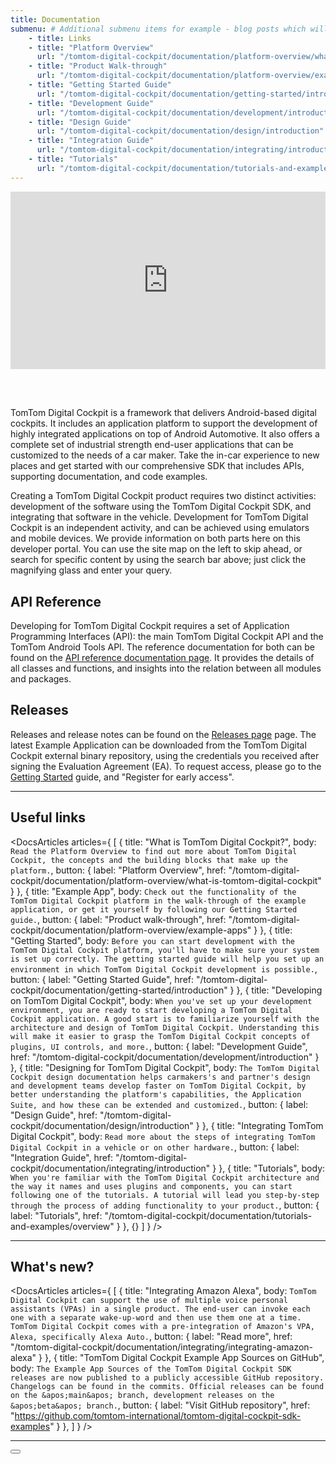 ```yaml
---
title: Documentation
submenu: # Additional submenu items for example - blog posts which will be displayed right below table of contents. (not mandatory)
    - title: Links
    - title: "Platform Overview"
      url: "/tomtom-digital-cockpit/documentation/platform-overview/what-is-tomtom-digital-cockpit"
    - title: "Product Walk-through"
      url: "/tomtom-digital-cockpit/documentation/platform-overview/example-apps"
    - title: "Getting Started Guide"
      url: "/tomtom-digital-cockpit/documentation/getting-started/introduction"
    - title: "Development Guide"
      url: "/tomtom-digital-cockpit/documentation/development/introduction"
    - title: "Design Guide"
      url: "/tomtom-digital-cockpit/documentation/design/introduction"
    - title: "Integration Guide"
      url: "/tomtom-digital-cockpit/documentation/integrating/introduction"
    - title: "Tutorials"
      url: "/tomtom-digital-cockpit/documentation/tutorials-and-examples/overview"
---
```


<iframe
    src="https://player.vimeo.com/video/772456182?h=e9a69f9768&title=0&portrait=0&color=44ABE0"
    style="aspect-ratio: 16 / 9; width: 100%; margin-bottom: 3rem;"
    frameborder="0"
    allow="autoplay; fullscreen; picture-in-picture;"
    allowfullscreen>
</iframe>

TomTom Digital Cockpit is a framework that delivers Android-based digital cockpits. It includes an
application platform to support the development of highly integrated applications on top of Android
Automotive. It also offers a complete set of industrial strength end-user applications that can be
customized to the needs of a car maker. Take the in-car experience to new places and get started
with our comprehensive SDK that includes APIs, supporting documentation, and code examples.

Creating a TomTom Digital Cockpit product requires two distinct activities: development of the
software using the TomTom Digital Cockpit SDK, and integrating that software in the vehicle.
Development for TomTom Digital Cockpit is an independent activity, and can be achieved using
emulators and mobile devices. We provide information on both parts here on this developer portal.
You can use the site map on the left to skip ahead, or search for specific content by using the
search bar above; just click the magnifying glass and enter your query.

## API Reference

Developing for TomTom Digital Cockpit requires a set of Application Programming Interfaces (API):
the main TomTom Digital Cockpit API and the TomTom Android Tools API. The reference documentation
for both can be found on the
[API reference documentation page](/tomtom-digital-cockpit/api-reference/api-reference).
It provides the details of all classes and functions, and insights into the relation between all
modules and packages.

## Releases

Releases and release notes can be found on the
[Releases page](/tomtom-digital-cockpit/releases/releases) page.  The latest Example Application can
be downloaded from the TomTom Digital Cockpit external binary repository, using the credentials you
received after signing the Evaluation Agreement (EA). To request access, please go to the
[Getting Started](/tomtom-digital-cockpit/documentation/getting-started/introduction)
guide, and "Register for early access".

---

## Useful links

<!-- prettier-ignore -->
<DocsArticles
  articles={
    [
      {
        title: "What is TomTom Digital Cockpit?",
        body: `Read the Platform Overview to find out more about TomTom Digital Cockpit, the concepts and
         the building blocks that make up the platform.`,
        button: {
          label: "Platform Overview",
          href: "/tomtom-digital-cockpit/documentation/platform-overview/what-is-tomtom-digital-cockpit"
        }
      },
      {
        title: "Example App",
        body: `Check out the functionality of the TomTom Digital Cockpit platform in the walk-through of
        the example application, or get it yourself by following our Getting Started guide.`,
        button: {
          label: "Product walk-through",
          href: "/tomtom-digital-cockpit/documentation/platform-overview/example-apps"
        }
      },
      {
        title: "Getting Started",
        body: `Before you can start development with the TomTom Digital Cockpit platform, you'll have to
        make sure your system is set up correctly. The getting started guide will help you set up
        an environment in which TomTom Digital Cockpit development is possible.`,
        button: {
          label: "Getting Started Guide",
          href: "/tomtom-digital-cockpit/documentation/getting-started/introduction"
        }
      },
      {
        title: "Developing on TomTom Digital Cockpit",
        body: `When you've set up your development environment, you are ready to start developing
        a TomTom Digital Cockpit application. A good start is to familiarize yourself with the architecture
        and design of TomTom Digital Cockpit. Understanding this will make it easier to grasp the TomTom
        Digital Cockpit concepts of plugins, UI controls, and more.`,
        button: {
          label: "Development Guide",
          href: "/tomtom-digital-cockpit/documentation/development/introduction"
        }
      },
      {
        title: "Designing for TomTom Digital Cockpit",
        body: `The TomTom Digital Cockpit design documentation helps carmakers's and partner's
        design and development teams develop faster on TomTom Digital Cockpit, by
        better understanding the platform's capabilities, the Application Suite, and how these can be
        extended and customized.`,
        button: {
          label: "Design Guide",
          href: "/tomtom-digital-cockpit/documentation/design/introduction"
        }
      },
      {
        title: "Integrating TomTom Digital Cockpit",
        body: `Read more about the steps of integrating TomTom Digital Cockpit in a vehicle or on other
        hardware.`,
        button: {
          label: "Integration Guide",
          href: "/tomtom-digital-cockpit/documentation/integrating/introduction"
        }
      },
      {
        title: "Tutorials",
        body: `When you're familiar with the TomTom Digital Cockpit architecture and the way it names and
        uses plugins and components, you can start following one of the tutorials. A tutorial will
        lead you step-by-step through the process of adding functionality to your product.`,
        button: {
          label: "Tutorials",
          href: "/tomtom-digital-cockpit/documentation/tutorials-and-examples/overview"
        }
      },
      {}
    ]
  }
/>

---

## What's new?

<!-- prettier-ignore -->
<DocsArticles
  articles={
    [
      {
        title: "Integrating Amazon Alexa",
        body: `TomTom Digital Cockpit can support the use of multiple voice personal assistants
        (VPAs) in a single product. The end-user can invoke each one with a separate wake-up-word
        and then use them one at a time. TomTom Digital Cockpit comes with a pre-integration of
        Amazon's VPA, Alexa, specifically Alexa Auto.`,
        button: {
          label: "Read more",
          href: "/tomtom-digital-cockpit/documentation/integrating/integrating-amazon-alexa"
        }
      },
      {
        title: "TomTom Digital Cockpit Example App Sources on GitHub",
        body: `The Example App Sources of the TomTom Digital Cockpit SDK releases are now published
        to a publicly accessible GitHub repository. Changelogs can be found in the commits.
        Official releases can be found on the &apos;main&apos; branch, development releases on the
        &apos;beta&apos; branch.`,
        button: {
          label: "Visit GitHub repository",
          href: "https://github.com/tomtom-international/tomtom-digital-cockpit-sdk-examples"
        }
      },
    ]
  }
/>

---

<Button label="Get Started" href="/tomtom-digital-cockpit/documentation/getting-started/introduction" icon="arrow" />
